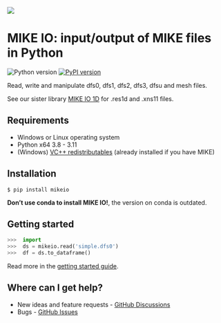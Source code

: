 
![](MIKE-IO-Logo-Pos-RGB.svg)

# MIKE IO: input/output of MIKE files in Python
 ![Python version](https://img.shields.io/pypi/pyversions/mikeio.svg)
[![PyPI version](https://badge.fury.io/py/mikeio.svg)](https://badge.fury.io/py/mikeio)

Read, write and manipulate dfs0, dfs1, dfs2, dfs3, dfsu and mesh files. 

See our sister library [MIKE IO 1D](https://github.com/DHI/mikeio1d) for .res1d and .xns11 files.

## Requirements

* Windows or Linux operating system
* Python x64 3.8 - 3.11
* (Windows) [VC++ redistributables](https://support.microsoft.com/en-us/help/2977003/the-latest-supported-visual-c-downloads>) (already installed if you have MIKE)

## Installation

```
$ pip install mikeio
```
**Don't use conda to install MIKE IO!**, the version on conda is outdated.

## Getting started

```python
>>>  import
>>>  ds = mikeio.read('simple.dfs0')
>>>  df = ds.to_dataframe()
```

Read more in the [getting started guide](getting-started).


## Where can I get help?

* New ideas and feature requests - [GitHub Discussions](https://github.com/DHI/mikeio/discussions)
* Bugs - [GitHub Issues](https://github.com/DHI/mikeio/issues)

